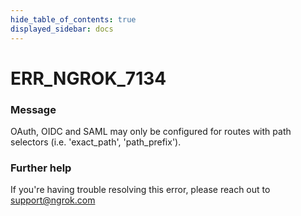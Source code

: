 ```yaml
---
hide_table_of_contents: true
displayed_sidebar: docs
---
```



# ERR_NGROK_7134

### Message
OAuth, OIDC and SAML may only be configured for routes with path selectors (i.e. 'exact_path', 'path_prefix').

<ErrorDetails error='err_ngrok_7134' />


### Further help
If you're having trouble resolving this error, please reach out to [support@ngrok.com](mailto:support@ngrok.com?subject=Help%20with%20ERR_NGROK_7134)

